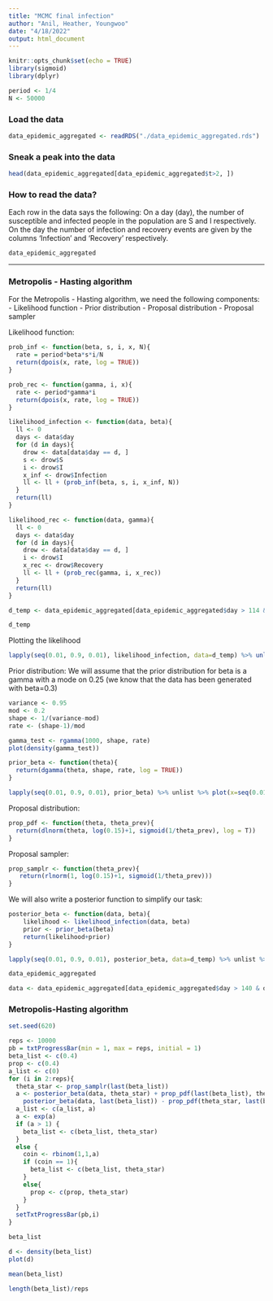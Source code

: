 ```yaml
---
title: "MCMC final infection"
author: "Anil, Heather, Youngwoo"
date: "4/18/2022"
output: html_document
---
```


```r
knitr::opts_chunk$set(echo = TRUE)
library(sigmoid)
library(dplyr)
```

```r
period <- 1/4
N <- 50000
```

### Load the data

```r
data_epidemic_aggregated <- readRDS("./data_epidemic_aggregated.rds")
```

### Sneak a peak into the data

```r
head(data_epidemic_aggregated[data_epidemic_aggregated$t>2, ])
```

### How to read the data?

Each row in the data says the following: On a day (day), the number of susceptible and infected people in the population are S and I respectively. On the day the number of infection and recovery events are given by the columns 'Infection' and 'Recovery' respectively.

```r
data_epidemic_aggregated
```

____________________________________________________________________________________________________________________________



### Metropolis - Hasting algorithm

For the Metropolis - Hasting algorithm, we need the following components: - Likelihood function - Prior distribution - Proposal distribution - Proposal sampler

Likelihood function:

```r
prob_inf <- function(beta, s, i, x, N){
  rate = period*beta*s*i/N
  return(dpois(x, rate, log = TRUE))
}

prob_rec <- function(gamma, i, x){
  rate <- period*gamma*i
  return(dpois(x, rate, log = TRUE))
}
```

```r
likelihood_infection <- function(data, beta){
  ll <- 0
  days <- data$day
  for (d in days){
    drow <- data[data$day == d, ]
    s <- drow$S
    i <- drow$I
    x_inf <- drow$Infection
    ll <- ll + (prob_inf(beta, s, i, x_inf, N))
  }
  return(ll)
}

likelihood_rec <- function(data, gamma){
  ll <- 0
  days <- data$day
  for (d in days){
    drow <- data[data$day == d, ]
    i <- drow$I
    x_rec <- drow$Recovery
    ll <- ll + (prob_rec(gamma, i, x_rec))
  }
  return(ll)
}
```

```r
d_temp <- data_epidemic_aggregated[data_epidemic_aggregated$day > 114 & data_epidemic_aggregated$day < 133, ]
```

```r
d_temp
```

Plotting the likelihood

```r
lapply(seq(0.01, 0.9, 0.01), likelihood_infection, data=d_temp) %>% unlist() %>% plot(x=seq(0.01, 0.9, 0.01))
```

Prior distribution: We will assume that the prior distribution for beta is a gamma with a mode on 0.25 (we know that the data has been generated with beta=0.3)

```r
variance <- 0.95
mod <- 0.2
shape <- 1/(variance-mod)
rate <- (shape-1)/mod

gamma_test <- rgamma(1000, shape, rate)
plot(density(gamma_test))
```

```r
prior_beta <- function(theta){
  return(dgamma(theta, shape, rate, log = TRUE))
}
```

```r
lapply(seq(0.01, 0.9, 0.01), prior_beta) %>% unlist %>% plot(x=seq(0.01, 0.9, 0.01))
```

Proposal distribution:

```r
prop_pdf <- function(theta, theta_prev){
  return(dlnorm(theta, log(0.15)+1, sigmoid(1/theta_prev), log = T))
}
```

Proposal sampler:

```r
prop_samplr <- function(theta_prev){
   return(rlnorm(1, log(0.15)+1, sigmoid(1/theta_prev)))
}
```

We will also write a posterior function to simplify our task:

```r
posterior_beta <- function(data, beta){
    likelihood <- likelihood_infection(data, beta)
    prior <- prior_beta(beta)
    return(likelihood+prior)
}
```

```r
lapply(seq(0.01, 0.9, 0.01), posterior_beta, data=d_temp) %>% unlist %>% plot(x=seq(0.01, 0.9, 0.01))
```

```r
data_epidemic_aggregated
```


```r
data <- data_epidemic_aggregated[data_epidemic_aggregated$day > 140 & data_epidemic_aggregated$day < 150, ]
```


### Metropolis-Hasting algorithm

```r
set.seed(620)

reps <- 10000
pb = txtProgressBar(min = 1, max = reps, initial = 1)
beta_list <- c(0.4)
prop <- c(0.4)
a_list <- c(0)
for (i in 2:reps){
  theta_star <- prop_samplr(last(beta_list))
  a <- posterior_beta(data, theta_star) + prop_pdf(last(beta_list), theta_star) - 
    posterior_beta(data, last(beta_list)) - prop_pdf(theta_star, last(beta_list))
  a_list <- c(a_list, a)
  a <- exp(a)
  if (a > 1) {
    beta_list <- c(beta_list, theta_star)
  }
  else {
    coin <- rbinom(1,1,a)
    if (coin == 1){
      beta_list <- c(beta_list, theta_star)
    }
    else{
      prop <- c(prop, theta_star)
    }
  }
  setTxtProgressBar(pb,i)
}
```

```r
beta_list
```


```r
d <- density(beta_list)
plot(d)
```
```r
mean(beta_list)
```

```r
length(beta_list)/reps
```
